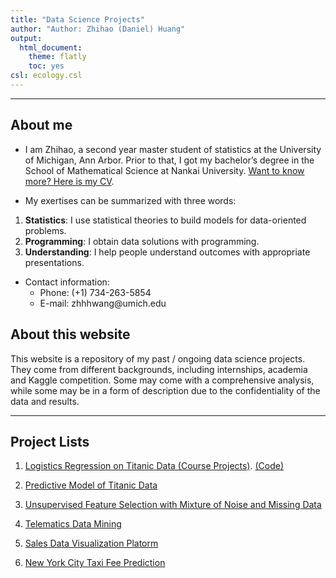 ```yaml
---
title: "Data Science Projects"
author: "Author: Zhihao (Daniel) Huang"
output:
  html_document:
    theme: flatly
    toc: yes
csl: ecology.csl
---
```


--------------

## About me

* I am Zhihao, a second year master student of statistics at the University of Michigan, Ann Arbor. Prior to that, I got my bachelor's degree in the School of Mathematical Science at Nankai University. [Want to know more? Here is my CV](Zhihao_Huang_Resume.pdf). 

* My exertises can be summarized with three words:   
1. **Statistics**: I use statistical theories to build models for data-oriented problems.
2. **Programming**: I obtain data solutions with programming.
3. **Understanding**: I help people understand outcomes with appropriate presentations. 

* Contact information:
    + Phone: (+1) 734-263-5854
    + E-mail: zhhhwang@umich.edu 
    
## About this website

This website is a repository of my past / ongoing data science projects. They come from different backgrounds, including internships, academia and Kaggle competition. Some may come with a comprehensive analysis, while some may be in a form of description due to the confidentiality of the data and results.       

----------

## Project Lists

1. [Logistics Regression on Titanic Data (Course Projects)](STATS506_Course_Project/STATS506_Group_Project.html). [(Code)](STATS506_Course_Project/STATS506_Course_Project.Rmd)

2. [Predictive Model of Titanic Data]()

3. [Unsupervised Feature Selection with Mixture of Noise and Missing Data]()

4. [Telematics Data Mining]()

5. [Sales Data Visualization Platorm]()

6. [New York City Taxi Fee Prediction]()

